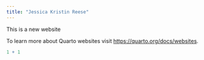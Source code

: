 ```yaml
---
title: "Jessica Kristin Reese"
---
```


This is a new website

To learn more about Quarto websites visit <https://quarto.org/docs/websites>.

```r
1 + 1
```
